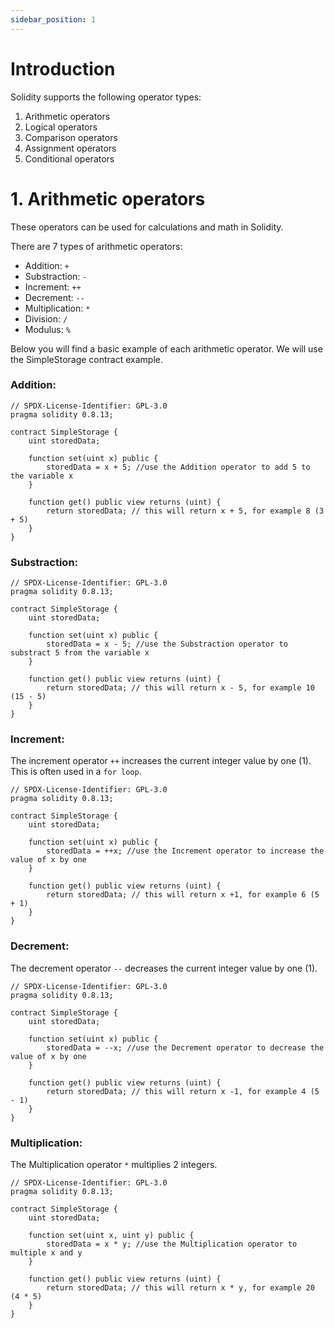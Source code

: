 ```yaml
---
sidebar_position: 1
---
```


# Introduction

Solidity supports the following operator types:

1. Arithmetic operators
2. Logical operators
2. Comparison operators
3. Assignment operators
4. Conditional operators

# 1. Arithmetic operators
These operators can be used for calculations and math in Solidity.

There are 7 types of arithmetic operators:
 - Addition: `+`
 - Substraction: `-`
 - Increment: `++`
 - Decrement: `--`
 - Multiplication: `*`
 - Division: `/`
 - Modulus: `%`

Below you will find a basic example of each arithmetic operator. We will use the SimpleStorage contract example.

### Addition:
```solidity
// SPDX-License-Identifier: GPL-3.0
pragma solidity 0.8.13;

contract SimpleStorage {
    uint storedData;

    function set(uint x) public {
        storedData = x + 5; //use the Addition operator to add 5 to the variable x
    }

    function get() public view returns (uint) {
        return storedData; // this will return x + 5, for example 8 (3 + 5)
    }
}
```

### Substraction:
```solidity
// SPDX-License-Identifier: GPL-3.0
pragma solidity 0.8.13;

contract SimpleStorage {
    uint storedData;

    function set(uint x) public {
        storedData = x - 5; //use the Substraction operator to substract 5 from the variable x
    }

    function get() public view returns (uint) {
        return storedData; // this will return x - 5, for example 10 (15 - 5)
    }
}
```

### Increment:

The increment operator `++` increases the current integer value by one (1).
This is often used in a `for loop`.

```solidity
// SPDX-License-Identifier: GPL-3.0
pragma solidity 0.8.13;

contract SimpleStorage {
    uint storedData;

    function set(uint x) public {
        storedData = ++x; //use the Increment operator to increase the value of x by one
    }

    function get() public view returns (uint) {
        return storedData; // this will return x +1, for example 6 (5 + 1)
    }
}
```

### Decrement:

The decrement operator `--` decreases the current integer value by one (1).

```solidity
// SPDX-License-Identifier: GPL-3.0
pragma solidity 0.8.13;

contract SimpleStorage {
    uint storedData;

    function set(uint x) public {
        storedData = --x; //use the Decrement operator to decrease the value of x by one
    }

    function get() public view returns (uint) {
        return storedData; // this will return x -1, for example 4 (5 - 1)
    }
}
```

### Multiplication:

The Multiplication operator `*` multiplies 2 integers.

```solidity
// SPDX-License-Identifier: GPL-3.0
pragma solidity 0.8.13;

contract SimpleStorage {
    uint storedData;

    function set(uint x, uint y) public {
        storedData = x * y; //use the Multiplication operator to multiple x and y
    }

    function get() public view returns (uint) {
        return storedData; // this will return x * y, for example 20 (4 * 5)
    }
}
```